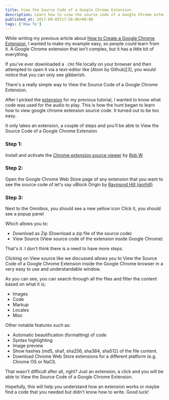 ```yaml
---
title: View the Source Code of a Google Chrome Extension
description: Learn how to view the source code of a Google Chrome extension.
published_at: 2017-09-05T17:58:06+00:00
tags: ['How To']
---
```


While writing my previous article about [How to Create a Google Chrome Extension][1], I wanted to make my example easy, so people could learn from it. A Google Chrome extension that isn't complex, but it has a little bit of everything.

If you've ever downloaded a `.CRX` file locally on your browser and then attempted to open it via a text-editor like [Atom by Github][3], you would notice that you can only see gibberish.

There's a really simple way to View the Source Code of a Google Chrome Extension.

After I picked the [extension][2] for my previous tutorial, I wanted to know what code was used for the audio to play. This is how the hunt began to learn how to view google chrome extension source code. It turned out to be too easy.

It only takes an extension, a couple of steps and you’ll be able to View the Source Code of a Google Chrome Extension

### Step 1:

Install and activate the [Chrome extension source viewer][4] by [Rob W][5]

### Step 2:

Open the Google Chrome Web Store page of any extension that you want to see the source code of let's say uBlock Origin by [Raymond Hill (gorhill)][7]

### Step 3:

Next to the Omnibox, you should see a new yellow icon Click it, you should see a popup panel

Which allows you to:

- Download as Zip (Download a zip file of the source code)
- View Source (View source code of the extension inside Google Chrome)

That's it. I don't think there is a need to have more steps.

Clicking on View source like we discussed allows you to View the Source Code of a Google Chrome Extension inside the Google Chrome browser in a very easy to use and understandable window.

As you can see, you can search through all the files and filter the content based on what it is;

- Images
- Code
- Markup
- Locales
- Misc

Other notable features such as:

- Automatic beautification (formatting) of code
- Syntax highlighting
- Image preview
- Show hashes (md5, sha1, sha256, sha384, sha512) of the file content.
- Download Chrome Web Store extensions for a different platform (e.g. Chrome OS or NaCl).

That wasn't difficult after all, right? Just an extension, a click and you will be able to View the Source Code of a Google Chrome Extension.

Hopefully, this will help you understand how an extension works or maybe find a code that you needed but didn't know how to write. Good luck!

[1]: https://ahmetalmaz.com/how-to/create-google-chrome-extension/
[2]: https://chrome.google.com/webstore/detail/thats-pretty-good-idubbbz/pffidganealcinjmicacekgkjcplojcn
[4]: https://chrome.google.com/webstore/detail/chrome-extension-source-v/jifpbeccnghkjeaalbbjmodiffmgedin?hl=en
[5]: https://robwu.nl/
[7]: https://github.com/gorhill
